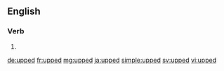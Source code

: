 ==English==

===Verb===
{{head|en}}

# {{en-past of|up}}

[[de:upped]]
[[fr:upped]]
[[mg:upped]]
[[ja:upped]]
[[simple:upped]]
[[sv:upped]]
[[vi:upped]]